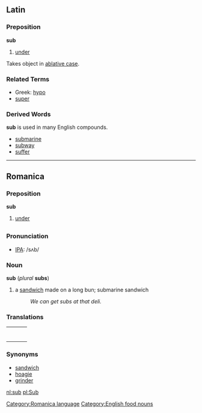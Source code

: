 ==Latin==

===Preposition===
'''sub'''

# [[under]]

Takes object in [[ablative case]].

===Related Terms===

*Greek: [[hypo]]
*[[super]]

===Derived Words===
'''sub''' is used in many English compounds.

*[[submarine]]
*[[subway]]
*[[suffer]]
----
==Romanica==
[[Category:Romanica language]]
===Preposition===
'''sub'''

# [[under]]

[[Category:English food nouns]]
=={{en}}==

===Pronunciation===
*[[IPA]]: /sʌb/

===Noun===
'''sub''' (''plural'' '''subs''')
# a [[sandwich]] made on a long bun; submarine sandwich
#: ''We can get subs at that deli.''

===Translations===
{| border=0  width=100%
|-
|bgcolor="#FFFFE0" valign=top width=48%|
{|
<!--Put translations for languages from A to I here-->
|}
| width=1% |
|bgcolor="#FFFFE0" valign=top width=48%|
{|
<!--Put translations for languages from J to Z here-->
|}
|}

===Synonyms===
*[[sandwich]]
*[[hoagie]]
*[[grinder]]

[[nl:sub]]
[[pl:Sub]]